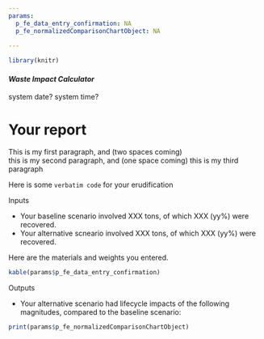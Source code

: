 ```yaml
---
params:
  p_fe_data_entry_confirmation: NA
  p_fe_normalizedComparisonChartObject: NA
  
---
```


```r
library(knitr)
```

#### *Waste Impact Calculator*

system date?
system time?

# Your report

This is my first paragraph, and (two spaces coming)  
this is my second paragraph, and (one space coming) 
this is my third paragraph

Here is some `verbatim code` for your erudification

Inputs

* Your baseline scenario involved XXX tons, of which XXX (yy%) were recovered.
* Your alternative scneario involved XXX tons, of which XXX (yy%) were recovered.

Here are the materials and weights you entered.

```r
kable(params$p_fe_data_entry_confirmation)
```

Outputs

* Your alternative scenario had lifecycle impacts of the following magnitudes, compared to the baseline scenario:

```r
print(params$p_fe_normalizedComparisonChartObject)
```



